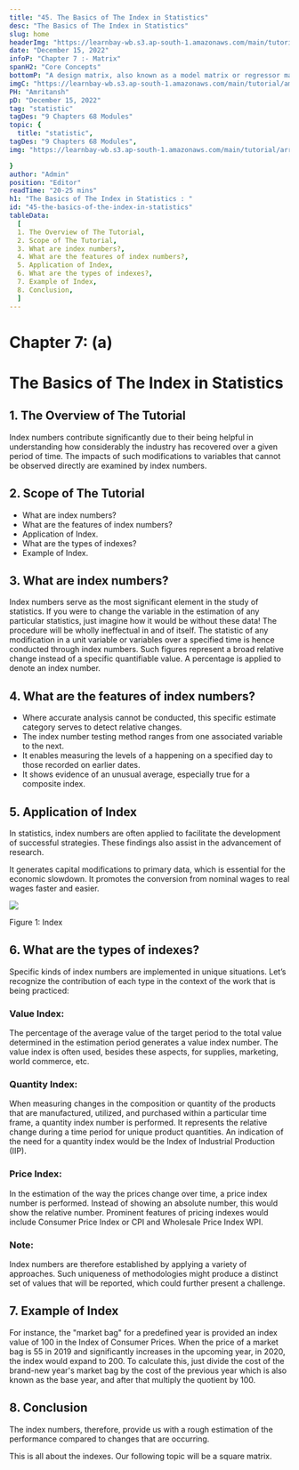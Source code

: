 ```yaml
---
title: "45. The Basics of The Index in Statistics"
desc: "The Basics of The Index in Statistics"
slug: home
headerImg: "https://learnbay-wb.s3.ap-south-1.amazonaws.com/main/tutorial/Statistics+Header.png"
date: "December 15, 2022"
infoP: "Chapter 7 :- Matrix"
spanH2: "Core Concepts"
bottomP: "A design matrix, also known as a model matrix or regressor matrix and sometimes represented by the letter X, is a matrix of values for explanatory variables of a collection of objects utilized in statistics and, more specifically, regression analysis."
imgC: "https://learnbay-wb.s3.ap-south-1.amazonaws.com/main/tutorial/amritansh.png"
PH: "Amritansh"
pD: "December 15, 2022"
tag: "statistic"
tagDes: "9 Chapters 68 Modules"
topic: {
  title: "statistic",
tagDes: "9 Chapters 68 Modules",
img: "https://learnbay-wb.s3.ap-south-1.amazonaws.com/main/tutorial/arrow.png"

}
author: "Admin"
position: "Editor"
readTime: "20-25 mins"
h1: "The Basics of The Index in Statistics : "
id: "45-the-basics-of-the-index-in-statistics"
tableData:
  [
  1. The Overview of The Tutorial, 
  2. Scope of The Tutorial,  
  3. What are index numbers?,  
  4. What are the features of index numbers?, 
  5. Application of Index, 
  6. What are the types of indexes?,
  7. Example of Index,
  8. Conclusion,
  ]
---
```


# **Chapter 7: (a)**


# **The Basics of The Index in Statistics**


## 1. The Overview of The Tutorial

Index numbers contribute significantly due to their being helpful in understanding how considerably the industry has recovered over a given period of time. The impacts of such modifications to variables that cannot be observed directly are examined by index numbers.


## 2. Scope of The Tutorial



* What are index numbers?
* What are the features of index numbers?
* Application of Index.
* What are the types of indexes?
* Example of Index.


## 3. What are index numbers?

Index numbers serve as the most significant element in the study of statistics. If you were to change the variable in the estimation of any particular statistics, just imagine how it would be without these data! The procedure will be wholly ineffectual in and of itself. The statistic of any modification in a unit variable or variables over a specified time is hence conducted through index numbers. Such figures represent a broad relative change instead of a specific quantifiable value. A percentage is applied to denote an index number.


## 4. What are the features of index numbers?



* Where accurate analysis cannot be conducted, this specific estimate category serves to detect relative changes.
* The index number testing method ranges from one associated variable to the next.
* It enables measuring the levels of a happening on a specified day to those recorded on earlier dates.
* It shows evidence of an unusual average, especially true for a composite index.


## 5. Application of Index

In statistics, index numbers are often applied to facilitate the development of successful strategies. These findings also assist in the advancement of research.

It generates capital modifications to primary data, which is essential for the economic slowdown. It promotes the conversion from nominal wages to real wages faster and easier.



<img src="https://learnbay-wb.s3.ap-south-1.amazonaws.com/main/tutorial/statistics/Image+of+Index.jpg"></img>



Figure 1: Index


## 6. What are the types of indexes?

Specific kinds of index numbers are implemented in unique situations.  Let’s recognize the contribution of each type in the context of the work that is being practiced:


### **Value Index:**

The percentage of the average value of the target period to the total value determined in the estimation period generates a value index number. The value index is often used, besides these aspects, for supplies, marketing, world commerce, etc.


### **Quantity Index:**

When measuring changes in the composition or quantity of the products that are manufactured, utilized, and purchased within a particular time frame, a quantity index number is performed. It represents the relative change during a time period for unique product quantities. An indication of the need for a quantity index would be the Index of Industrial Production (IIP).


### **Price Index:**

In the estimation of the way the prices change over time, a price index number is performed. Instead of showing an absolute number, this would show the relative number. Prominent features of pricing indexes would include Consumer Price Index or CPI and Wholesale Price Index WPI.


### **Note:**

Index numbers are therefore established by applying a variety of approaches. Such uniqueness of methodologies might produce a distinct set of values that will be reported, which could further present a challenge.


## 7. Example of Index

For instance, the "market bag" for a predefined year is provided an index value of 100 in the Index of Consumer Prices. When the price of a market bag is 55 in 2019 and significantly increases in the upcoming year, in 2020, the index would expand to 200. To calculate this, just divide the cost of the brand-new year's market bag by the cost of the previous year which is also known as the base year, and after that multiply the quotient by 100.


## 8. Conclusion

The index numbers, therefore, provide us with a rough estimation of the performance compared to changes that are occurring.

This is all about the indexes. Our following topic will be a square matrix.